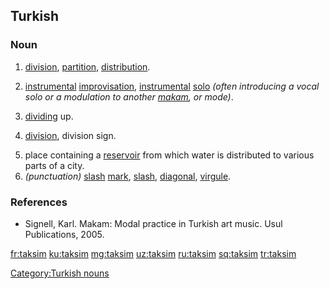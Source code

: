 ==Turkish==

===Noun===
{{head|tr|nouns}}

# [[division]], [[partition]], [[distribution]].
# {{context|music|lang=tr}} [[instrumental]] [[improvisation]], [[instrumental]] [[solo]] ''(often introducing a vocal solo or a modulation to another [[makam]], or mode)''.
# [[dividing]] up.
# {{context|mathematics|lang=tr}} [[division]], division sign.
# place containing a [[reservoir]] from which water is distributed to various parts of a city.
# ''(punctuation)'' [[slash]] [[mark]], [[slash]], [[diagonal]], [[virgule]].

===References===
* Signell, Karl. Makam: Modal practice in Turkish art music. Usul Publications, 2005.

[[Category:Turkish nouns]]

[[fr:taksim]]
[[ku:taksim]]
[[mg:taksim]]
[[uz:taksim]]
[[ru:taksim]]
[[sq:taksim]]
[[tr:taksim]]